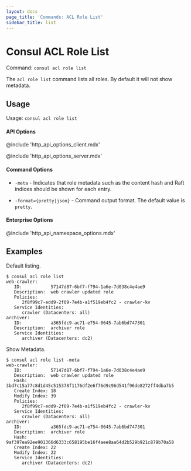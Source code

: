 ```yaml
---
layout: docs
page_title: 'Commands: ACL Role List'
sidebar_title: list
---
```


# Consul ACL Role List

Command: `consul acl role list`

The `acl role list` command lists all roles. By default it will not show metadata.

## Usage

Usage: `consul acl role list`

#### API Options

@include 'http_api_options_client.mdx'

@include 'http_api_options_server.mdx'

#### Command Options

- `-meta` - Indicates that role metadata such as the content hash and
  Raft indices should be shown for each entry.

- `-format={pretty|json}` - Command output format. The default value is `pretty`.

#### Enterprise Options

@include 'http_api_namespace_options.mdx'

## Examples

Default listing.

```shell-session
$ consul acl role list
web-crawler:
   ID:           57147d87-6bf7-f794-1a6e-7d038c4e4ae9
   Description:  web crawler updated role
   Policies:
      2f8f99c7-edd9-2f09-7e4b-a1f519eb4fc2 - crawler-kv
   Service Identities:
      crawler (Datacenters: all)
archiver:
   ID:           a365fdc9-ac71-e754-0645-7ab6bd747301
   Description:  archiver role
   Service Identities:
      archiver (Datacenters: dc2)
```

Show Metadata.

```shell-session
$ consul acl role list -meta
web-crawler:
   ID:           57147d87-6bf7-f794-1a6e-7d038c4e4ae9
   Description:  web crawler updated role
   Hash:         3bd7c15a77c8d1d45c515378f1176df2e6f76d9c96d541f96de8272ff4dba7b5
   Create Index: 18
   Modify Index: 39
   Policies:
      2f8f99c7-edd9-2f09-7e4b-a1f519eb4fc2 - crawler-kv
   Service Identities:
      crawler (Datacenters: all)
archiver:
   ID:           a365fdc9-ac71-e754-0645-7ab6bd747301
   Description:  archiver role
   Hash:         9af397ea92ee901366d6333c658195be16f4aee8aa64d2b529b921c879b70a58
   Create Index: 22
   Modify Index: 22
   Service Identities:
      archiver (Datacenters: dc2)
```
